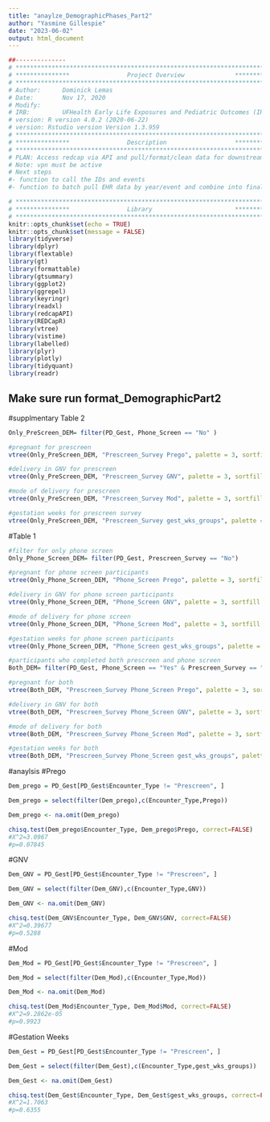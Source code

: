 ---
title: "anaylze_DemographicPhases_Part2"
author: "Yasmine Gillespie"
date: "2023-06-02"
output: html_document
---
```{r, include=FALSE}
##-------------- 
# **************************************************************************** #
# ***************                Project Overview              *************** #
# **************************************************************************** #
# Author:      Dominick Lemas
# Date:        Nov 17, 2020 
# Modify:      
# IRB:         UFHealth Early Life Exposures and Pediatric Outcomes (IRB201601899) 
# version: R version 4.0.2 (2020-06-22)
# version: Rstudio version Version 1.3.959 
# **************************************************************************** #
# ***************                Description                   *************** #
# **************************************************************************** #
# PLAN: Access redcap via API and pull/format/clean data for downstream analysis.
# Note: vpn must be active
# Next steps
#- function to call the IDs and events
#- function to batch pull EHR data by year/event and combine into final dataset. 
```

```{r, message=FALSE,warning=FALSE, echo = FALSE}
# **************************************************************************** #
# ***************                Library                       *************** #
# **************************************************************************** #
knitr::opts_chunk$set(echo = TRUE)
knitr::opts_chunk$set(message = FALSE)
library(tidyverse)
library(dplyr)
library(flextable)
library(gt)
library(formattable)
library(gtsummary)
library(ggplot2)
library(ggrepel)
library(keyringr)
library(readxl)
library(redcapAPI)
library(REDCapR)
library(vtree)
library(vistime)
library(labelled)
library(plyr)
library(plotly)
library(tidyquant)
library(readr)
```

## Make sure run format_DemographicPart2

#supplmentary Table 2
```{r, message=FALSE,warning=FALSE, echo = FALSE}
Only_PreScreen_DEM= filter(PD_Gest, Phone_Screen == "No" )
```

```{r, message=FALSE,warning=FALSE, echo = FALSE}
#pregnant for prescreen 
vtree(Only_PreScreen_DEM, "Prescreen_Survey Prego", palette = 3, sortfill = TRUE, horiz=FALSE)
```

```{r, message=FALSE,warning=FALSE, echo = FALSE}
#delivery in GNV for prescreen
vtree(Only_PreScreen_DEM, "Prescreen_Survey GNV", palette = 3, sortfill = TRUE, horiz=FALSE)
```

```{r, message=FALSE,warning=FALSE, echo = FALSE}
#mode of delivery for prescreen
vtree(Only_PreScreen_DEM, "Prescreen_Survey Mod", palette = 3, sortfill = TRUE, horiz=FALSE)
```

```{r, message=FALSE,warning=FALSE, echo = FALSE}
#gestation weeks for prescreen survey
vtree(Only_PreScreen_DEM, "Prescreen_Survey gest_wks_groups", palette = 3, sortfill = TRUE, horiz=FALSE)
```


#Table 1
```{r, message=FALSE,warning=FALSE, echo = FALSE}
#filter for only phone screen
Only_Phone_Screen_DEM= filter(PD_Gest, Prescreen_Survey == "No")
```

```{r, message=FALSE,warning=FALSE, echo = FALSE}
#pregnant for phone screen participants
vtree(Only_Phone_Screen_DEM, "Phone_Screen Prego", palette = 3, sortfill = TRUE, horiz=FALSE)
```

```{r, message=FALSE,warning=FALSE, echo = FALSE}
#delivery in GNV for phone screen participants
vtree(Only_Phone_Screen_DEM, "Phone_Screen GNV", palette = 3, sortfill = TRUE, horiz=FALSE)
```

```{r, message=FALSE,warning=FALSE, echo = FALSE}
#mode of delivery for phone screen
vtree(Only_Phone_Screen_DEM, "Phone_Screen Mod", palette = 3, sortfill = TRUE, horiz=FALSE)
```

```{r, message=FALSE,warning=FALSE, echo = FALSE}
#gestation weeks for phone screen participants
vtree(Only_Phone_Screen_DEM, "Phone_Screen gest_wks_groups", palette = 3, sortfill = TRUE, horiz=FALSE)
```

```{r, message=FALSE,warning=FALSE, echo = FALSE}
#participants who completed both prescreen and phone screen
Both_DEM= filter(PD_Gest, Phone_Screen == "Yes" & Prescreen_Survey == "Yes")
```

```{r, message=FALSE,warning=FALSE, echo = FALSE}
#pregnant for both
vtree(Both_DEM, "Prescreen_Survey Phone_Screen Prego", palette = 3, sortfill = TRUE, horiz=FALSE)
```

```{r, message=FALSE,warning=FALSE, echo = FALSE}
#delivery in GNV for both
vtree(Both_DEM, "Prescreen_Survey Phone_Screen GNV", palette = 3, sortfill = TRUE, horiz=FALSE)
```

```{r, message=FALSE,warning=FALSE, echo = FALSE}
#mode of delivery for both
vtree(Both_DEM, "Prescreen_Survey Phone_Screen Mod", palette = 3, sortfill = TRUE, horiz=FALSE)
```

```{r, message=FALSE,warning=FALSE, echo = FALSE}
#gestation weeks for both
vtree(Both_DEM, "Prescreen_Survey Phone_Screen gest_wks_groups", palette = 3, sortfill = TRUE, horiz=FALSE)
```

#anaylsis
#Prego
```{r, message=FALSE,warning=FALSE, echo = FALSE}
Dem_prego = PD_Gest[PD_Gest$Encounter_Type != "Prescreen", ]  
```

```{r, message=FALSE,warning=FALSE, echo = FALSE}
Dem_prego = select(filter(Dem_prego),c(Encounter_Type,Prego))
```

```{r, message=FALSE,warning=FALSE, echo = FALSE}
Dem_prego <- na.omit(Dem_prego) 
```

```{r, message=FALSE,warning=FALSE, echo = FALSE}
chisq.test(Dem_prego$Encounter_Type, Dem_prego$Prego, correct=FALSE)
#X^2=3.0967
#p=0.07845
```
#GNV
```{r, message=FALSE,warning=FALSE, echo = FALSE}
Dem_GNV = PD_Gest[PD_Gest$Encounter_Type != "Prescreen", ]  
```

```{r, message=FALSE,warning=FALSE, echo = FALSE}
Dem_GNV = select(filter(Dem_GNV),c(Encounter_Type,GNV))
```

```{r, message=FALSE,warning=FALSE, echo = FALSE}
Dem_GNV <- na.omit(Dem_GNV) 
```

```{r, message=FALSE,warning=FALSE, echo = FALSE}
chisq.test(Dem_GNV$Encounter_Type, Dem_GNV$GNV, correct=FALSE)
#X^2=0.39677
#p=0.5288
```
#Mod
```{r, message=FALSE,warning=FALSE, echo = FALSE}
Dem_Mod = PD_Gest[PD_Gest$Encounter_Type != "Prescreen", ]  
```

```{r, message=FALSE,warning=FALSE, echo = FALSE}
Dem_Mod = select(filter(Dem_Mod),c(Encounter_Type,Mod))
```

```{r, message=FALSE,warning=FALSE, echo = FALSE}
Dem_Mod <- na.omit(Dem_Mod) 
```

```{r, message=FALSE,warning=FALSE, echo = FALSE}
chisq.test(Dem_Mod$Encounter_Type, Dem_Mod$Mod, correct=FALSE)
#X^2=9.2862e-05
#p=0.9923
```

#Gestation Weeks
```{r, message=FALSE,warning=FALSE, echo = FALSE}
Dem_Gest = PD_Gest[PD_Gest$Encounter_Type != "Prescreen", ]  
```

```{r, message=FALSE,warning=FALSE, echo = FALSE}
Dem_Gest = select(filter(Dem_Gest),c(Encounter_Type,gest_wks_groups))
```

```{r, message=FALSE,warning=FALSE, echo = FALSE}
Dem_Gest <- na.omit(Dem_Gest) 
```

```{r, message=FALSE,warning=FALSE, echo = FALSE}
chisq.test(Dem_Gest$Encounter_Type, Dem_Gest$gest_wks_groups, correct=FALSE)
#X^2=1.7063
#p=0.6355
```